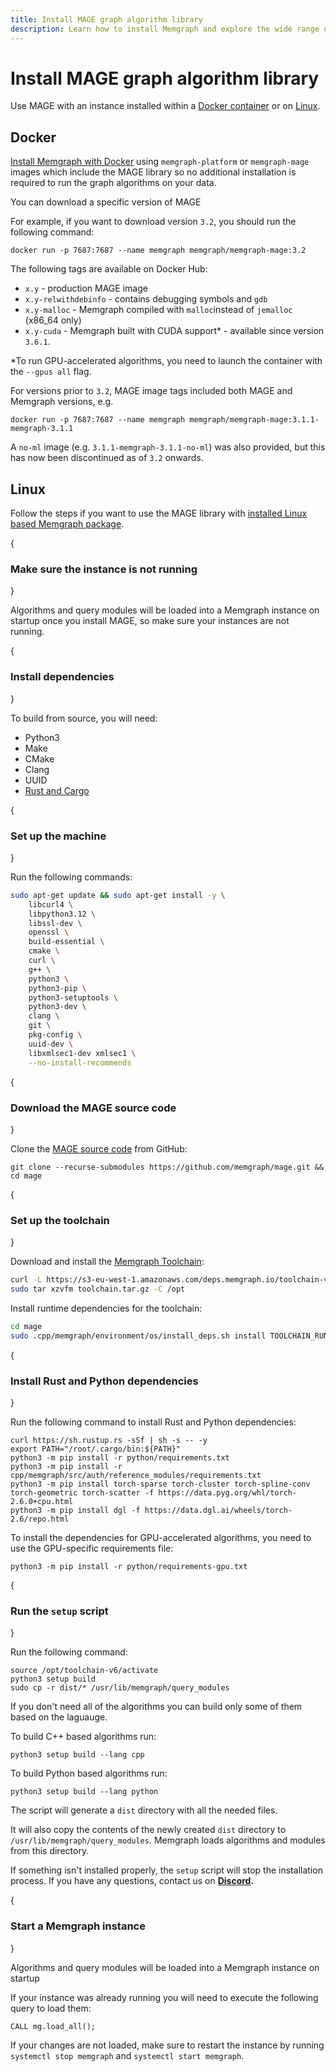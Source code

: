 ```yaml
---
title: Install MAGE graph algorithm library
description: Learn how to install Memgraph and explore the wide range of algorithms available through MAGE, enabling you to unlock valuable insights from your graph data.
---
```



# Install MAGE graph algorithm library

Use MAGE with an instance installed within a [Docker container](#docker) or on
[Linux](#linux). 

## Docker

[Install Memgraph with Docker](/getting-started/install-memgraph/docker) using
`memgraph-platform` or `memgraph-mage` images which include the MAGE library so
no additional installation is required to run the graph algorithms on your
data. 

<Callout type="info">

You can download a specific version of MAGE

For example, if you want to download version `3.2`, you should run the following
command:

```shell
docker run -p 7687:7687 --name memgraph memgraph/memgraph-mage:3.2
```

The following tags are available on Docker Hub:
- `x.y` - production MAGE image
- `x.y-relwithdebinfo` - contains debugging symbols and `gdb`
- `x.y-malloc` - Memgraph compiled with `malloc`instead of `jemalloc` (x86_64 only)
- `x.y-cuda` - Memgraph built with CUDA support* - available since version `3.6.1`.

*To run GPU-accelerated algorithms, you need to launch the container with the `--gpus all` flag.

For versions prior to `3.2`, MAGE image tags included both MAGE and Memgraph versions, e.g.

```shell
docker run -p 7687:7687 --name memgraph memgraph/memgraph-mage:3.1.1-memgraph-3.1.1
```

A `no-ml` image (e.g. `3.1.1-memgraph-3.1.1-no-ml`) was also provided, but this has now been 
discontinued as of `3.2` onwards.


</Callout>

## Linux

Follow the steps if you want to use the MAGE library with [installed Linux based
Memgraph package](/getting-started/install-memgraph). 

<Steps>

{<h3 className="custom-header">Make sure the instance is not running</h3>}

Algorithms and query modules will be loaded into a Memgraph instance on startup
once you install MAGE, so make sure your instances are not running. 

{<h3 className="custom-header">Install dependencies</h3>}

To build from source, you will need:
- Python3
- Make
- CMake
- Clang
- UUID 
- [Rust and Cargo](https://doc.rust-lang.org/cargo/getting-started/installation.html)

{<h3 className="custom-header">Set up the machine</h3>}

Run the following commands: 

```bash
sudo apt-get update && sudo apt-get install -y \
    libcurl4 \
    libpython3.12 \
    libssl-dev \
    openssl \
    build-essential \
    cmake \
    curl \
    g++ \
    python3 \
    python3-pip \
    python3-setuptools \
    python3-dev \
    clang \
    git \
    pkg-config \
    uuid-dev \
    libxmlsec1-dev xmlsec1 \
    --no-install-recommends 
```

{<h3 className="custom-header">Download the MAGE source code</h3>}

Clone the [MAGE source code](https://github.com/memgraph/mage) from GitHub:

```
git clone --recurse-submodules https://github.com/memgraph/mage.git && cd mage
```

{<h3 className="custom-header">Set up the toolchain</h3>}

Download and install the [Memgraph Toolchain](https://memgraph.com/docs/getting-started/build-memgraph-from-source#toolchain-installation-procedure):
```bash
curl -L https://s3-eu-west-1.amazonaws.com/deps.memgraph.io/toolchain-v6/toolchain-v6-binaries-ubuntu-24.04-amd64.tar.gz -o toolchain.tar.gz
sudo tar xzvfm toolchain.tar.gz -C /opt
```

Install runtime dependencies for the toolchain:
```bash
cd mage
sudo .cpp/memgraph/environment/os/install_deps.sh install TOOLCHAIN_RUN_DEPS
```

{<h3 className="custom-header">Install Rust and Python dependencies</h3>}

Run the following command to install Rust and Python dependencies:

```shell
curl https://sh.rustup.rs -sSf | sh -s -- -y 
export PATH="/root/.cargo/bin:${PATH}" 
python3 -m pip install -r python/requirements.txt 
python3 -m pip install -r cpp/memgraph/src/auth/reference_modules/requirements.txt
python3 -m pip install torch-sparse torch-cluster torch-spline-conv torch-geometric torch-scatter -f https://data.pyg.org/whl/torch-2.6.0+cpu.html
python3 -m pip install dgl -f https://data.dgl.ai/wheels/torch-2.6/repo.html
```

<Callout type="info">

To install the dependencies for GPU-accelerated algorithms, you need to use the GPU-specific requirements file:

```shell
python3 -m pip install -r python/requirements-gpu.txt
```
</Callout>

{<h3 className="custom-header">Run the `setup` script</h3>}

Run the following command: 

```shell
source /opt/toolchain-v6/activate
python3 setup build
sudo cp -r dist/* /usr/lib/memgraph/query_modules
```

<Callout type="info">

If you don't need all of the algorithms you can build only some of them based on the laguauge.

To build C++ based algorithms run:

```shell
python3 setup build --lang cpp
```

To build Python based algorithms run:

```shell
python3 setup build --lang python
```

</Callout>

The script will generate a `dist` directory with all the needed files.

It will also copy the contents of the newly created `dist` directory to
`/usr/lib/memgraph/query_modules`. Memgraph loads algorithms and modules from
this directory. 

If something isn't installed properly, the `setup` script will stop the
installation process. If you have any questions, contact us on
**[Discord](https://discord.gg/memgraph).**

{<h3 className="custom-header">Start a Memgraph instance</h3>}

Algorithms and query modules will be loaded into a Memgraph instance on startup

If your instance was already running you will need to execute the following
query to load them:

```
CALL mg.load_all();
```

If your changes are not loaded, make sure to restart the instance by running
`systemctl stop memgraph` and `systemctl start memgraph`.

</Steps>
